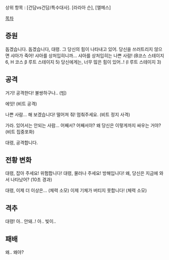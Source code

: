 상위 항목 : [건담vs건담/특수대사]. [라라아 슨], [엘메스]

[[목차]]

== 증원 ==
돕겠습니다. 돕겠습니다,  대령.
그 당신의 힘이 나타내고 있어. 당신을 쓰러트리지 않으면 샤아가 죽어! 
샤아를 상처입히니까… 샤아를 상처입히는 나쁜 사람! (B코스 스테이지 6, H 코스 β 루트 스테이지 5) 
당신에게는, 너무 많은 힘이 있어..! (I 루트 스테이지 3)


== 공격 ==
거기! 
공격한다! 
불쌍하구나.. (빔)
 
에잇! (비트 공격)
 
나쁜 사람… 
해 보겠습니다! 
떨어져 줘!  
멈춰주세요. (비트 정지 사격)
 
가라. 
있어서는 안되는 사람…
어째서? 어째서야? 왜 당신은 이렇게까지 싸우는 거야? (비트 집중포화) 

대령, 공격합니다.


== 전황 변화 ==
대령, 잡아 주세요! 위험합니다!  
대령, 물러나 주세요! 방해입니다! 
왜, 당신은 지금에 와서 나타났어? (10초 경과)

대령,  이제 더 이상은…  (체력 소모) 
이제 기체가 버티지 못합니다! (체력 소모)

== 격추 ==
대령!
아.. 안돼..!
아.. 빛이..

== 패배 ==
왜.. 왜야?
